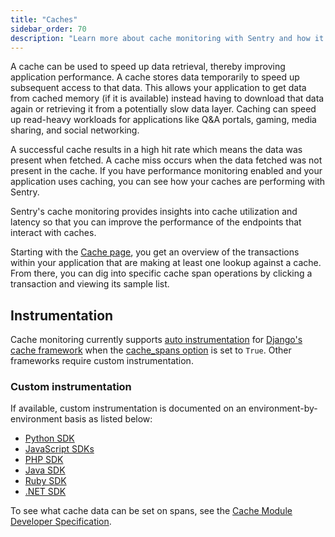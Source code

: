 ```yaml
---
title: "Caches"
sidebar_order: 70
description: "Learn more about cache monitoring with Sentry and how it can help improve your application's performance."
---
```


A cache can be used to speed up data retrieval, thereby improving application performance. A cache stores data temporarily to speed up subsequent access to that data. This allows your application to get data from cached memory (if it is available) instead having to download that data again or retrieving it from a potentially slow data layer. Caching can speed up read-heavy workloads for applications like Q&A portals, gaming, media sharing, and social networking.

A successful cache results in a high hit rate which means the data was present when fetched. A cache miss occurs when the data fetched was not present in the cache. If you have performance monitoring enabled and your application uses caching, you can see how your caches are performing with Sentry.

Sentry's cache monitoring provides insights into cache utilization and latency so that you can improve the performance of the endpoints that interact with caches.

Starting with the [Cache page](https://sentry.io/orgredirect/organizations/:orgslug/insights/caches/), you get an overview of the transactions within your application that are making at least one lookup against a cache. From there, you can dig into specific cache span operations by clicking a transaction and viewing its sample list.

<Arcade src="https://demo.arcade.software/ZXXfmVEBIjlwk83pUSfs?embed&show_copy_link=true" />

## Instrumentation

Cache monitoring currently supports [auto instrumentation](/platform-redirect/?next=%2Ftracing%2Finstrumentation%2Fautomatic-instrumentation) for [Django's cache framework](https://docs.djangoproject.com/en/5.0/topics/cache/) when the [cache_spans option](/platforms/python/integrations/django/#options) is set to `True`. Other frameworks require custom instrumentation.

### Custom instrumentation

If available, custom instrumentation is documented on an environment-by-environment basis as listed below:

- [Python SDK](/platforms/python/tracing/instrumentation/custom-instrumentation/caches-module/)
- [JavaScript SDKs](/platforms/javascript/guides/node/tracing/instrumentation/custom-instrumentation/caches-module/)
- [PHP SDK](/platforms/php/tracing/instrumentation/caches-module/)
- [Java SDK](/platforms/java/tracing/instrumentation/custom-instrumentation/caches-module/)
- [Ruby SDK](/platforms/ruby/tracing/instrumentation/custom-instrumentation/caches-module/)
- [.NET SDK](/platforms/dotnet/tracing/instrumentation/custom-instrumentation/caches-module/)

To see what cache data can be set on spans, see the [Cache Module Developer Specification](https://develop.sentry.dev/sdk/performance/modules/caches/).
